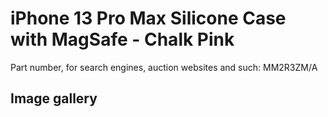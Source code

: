 # iPhone 13 Pro Max Silicone Case with MagSafe - Chalk Pink

Part number, for search engines, auction websites and such: MM2R3ZM/A

## Image gallery

<div style={{ width: "768px" }}>
  <GalleryComponent
    images={[
      {
        original: "/everysource/MM2R3",
        thumbnail: "/everypreview/MM2R3",
      },
      {
        original: "/everysource/MM2R3_AV1",
        thumbnail: "/everypreview/MM2R3_AV1",
      },
      {
        original: "/everysource/MM2R3_AV2",
        thumbnail: "/everypreview/MM2R3_AV2",
      },
      {
        original: "/everysource/MM2R3_AV3",
        thumbnail: "/everypreview/MM2R3_AV3",
      },
      {
        original: "/everysource/MM2R3_AV4",
        thumbnail: "/everypreview/MM2R3_AV4",
      }
    ]}
  />
</div>